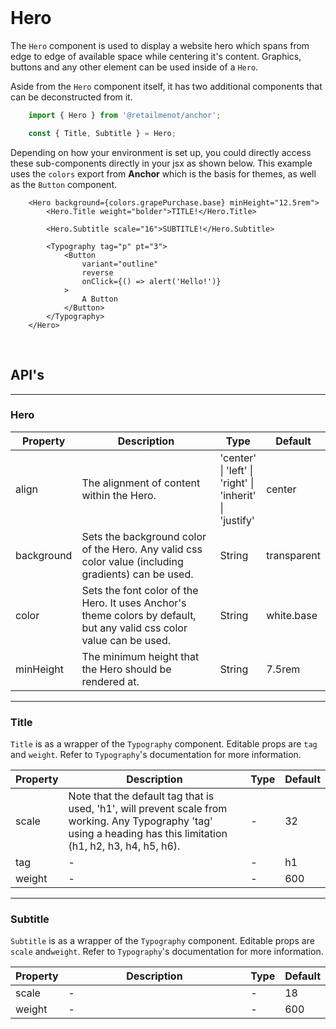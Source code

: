 
<br />

# Hero

The `Hero` component is used to display a website hero which spans from edge to edge of available
space while centering it's content. Graphics, buttons and any other element can be used inside of a
`Hero`.

Aside from the `Hero` component itself, it has two additional components that can be deconstructed
from it.

```jsx
    import { Hero } from '@retailmenot/anchor';

    const { Title, Subtitle } = Hero;
```

Depending on how your environment is set up, you could directly access these sub-components directly
in your jsx as shown below. This example uses the `colors` export from **Anchor** which is the basis for <Link to="/theme">themes</Link>,
as well as the <Link to="/components/button/">`Button`</Link> component.

```tsx live
    <Hero background={colors.grapePurchase.base} minHeight="12.5rem">
        <Hero.Title weight="bolder">TITLE!</Hero.Title>

        <Hero.Subtitle scale="16">SUBTITLE!</Hero.Subtitle>

        <Typography tag="p" pt="3">
            <Button
                variant="outline"
                reverse
                onClick={() => alert('Hello!')}
            >
                A Button
            </Button>
        </Typography>
    </Hero>
```

<br />

## API's

---

### Hero

<table>
    <thead>
        <tr>
            <th>Property</th>
            <th width="60%">Description</th>
            <th>Type</th>
            <th>Default</th>
        </tr>
    </thead>
    <tbody>
        <tr>
            <td>align</td>
            <td>
                The alignment of content within the Hero.
            </td>
            <td>
                'center' | 'left' | 'right' | 'inherit' | 'justify'
            </td>
            <td>center</td>
        </tr>
        <tr>
            <td>background</td>
            <td>
                Sets the background color of the Hero. Any valid css color value
                (including gradients) can be used.
            </td>
            <td>
                String
            </td>
            <td>transparent</td>
        </tr>
        <tr>
            <td>color</td>
            <td>
                Sets the font color of the Hero. It uses Anchor's <Link to="/theme">theme</Link> colors
                by default, but any valid css color value can be used.
            </td>
            <td>
                String
            </td>
            <td>white.base</td>
        </tr>
        <tr>
            <td>minHeight</td>
            <td>
                The minimum height that the Hero should be rendered at.
            </td>
            <td>
                String
            </td>
            <td>7.5rem</td>
        </tr>
    </tbody>
</table>

---

### Title

`Title` is as a wrapper of the `Typography` component.
Editable props are `tag`  and `weight`. Refer to `Typography`'s <Link to="/components/typography">documentation</Link> for
more information.

<table>
    <thead>
        <tr>
            <th>Property</th>
            <th width="60%">Description</th>
            <th>Type</th>
            <th>Default</th>
        </tr>
    </thead>
    <tbody>
        <tr>
            <td>scale</td>
            <td>
                Note that the default tag that is used, 'h1', will prevent scale from working. Any
                Typography 'tag' using a heading has this limitation (h1, h2, h3, h4, h5, h6).
            </td>
            <td>
                -
            </td>
            <td>32</td>
        </tr>
        <tr>
            <td>tag</td>
            <td>
                -
            </td>
            <td>
                -
            </td>
            <td>h1</td>
        </tr>
        <tr>
            <td>weight</td>
            <td>
                -
            </td>
            <td>
                -
            </td>
            <td>600</td>
        </tr>
    </tbody>
</table>

---

### Subtitle

`Subtitle` is as a wrapper of the `Typography` component. Editable props are `scale` and`weight`.
Refer to `Typography`'s <Link to="/components/typography">documentation</Link> for more information.

<table>
    <thead>
        <tr>
            <th>Property</th>
            <th width="60%">Description</th>
            <th>Type</th>
            <th>Default</th>
        </tr>
    </thead>
    <tbody>
        <tr>
            <td>scale</td>
            <td>
                -
            </td>
            <td>
                -
            </td>
            <td>18</td>
        </tr>
        <tr>
            <td>weight</td>
            <td>
                -
            </td>
            <td>
                -
            </td>
            <td>600</td>
        </tr>
    </tbody>
</table>

<br /><br />